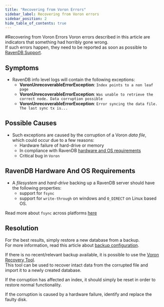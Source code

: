 ```yaml
---
title: "Recovering from Voron Errors"
sidebar_label: Recovering from Voron errors
sidebar_position: 2
hide_table_of_contents: true
---
```



#Recovering from Voron Errors 
Voron errors described in this article are indicators that something had horribly gone wrong.  
If such errors happen, they need to be reported as soon as possible to [RavenDB Support](https://ravendb.net/support/supportrequest).  

## Symptoms  

* RavenDB info level logs will contain the following exceptions:
  * **VoronUnrecoverableErrorException**: `Index points to a non leaf page`  
  * **VoronUnrecoverableErrorException**: `Was unable to retrieve the correct node. Data corruption possible`  
  * **VoronUnrecoverableErrorException**: `Error syncing the data file. The last sync tx is...`  

 

## Possible Causes  

* Such exceptions are caused by the corruption of a Voron _data file_, which could occur due to a few reasons:  
  * Hardware failure of hard-drive or memory  
  * In compliance‏ with RavenDB [hardware and OS requirements](../users-issues/recovering-from-voron-errors#ravendb-hardware-and-os-requirements)  
  * Critical bug in `Voron`



## RavenDB Hardware And OS Requirements

* A _filesystem_ and _hard-drive_ backing up a RavenDB server should have the following properties:
  * support for `fsync`  
  * support for `write-through` on windows and `O_DIRECT` on Linux based OS.  
  
 Read more about `fsync` across platforms [here](https://web.archive.org/web/20160319103232/https://www.humboldt.co.uk/fsync-across-platforms/)



## Resolution

For the best results, simply restore a new database from a backup.  
For more information, read this article about [backup configuration](../server/configuration/backup-configuration).  

If there is no recent/relevant backup available, it is possible to use the [Voron Recovery Tool](../server/troubleshooting/voron-recovery-tool).  
This tool can be used to recover intact data from the corrupted file and import it to a newly created database.  
  
If the corruption has affected an index, it should simply be reset in order to restore normal functionality.  

<Admonition type="note" title="Note">
If the corruption is caused by a hardware failure, identify and replace the faulty disk.
</Admonition>


